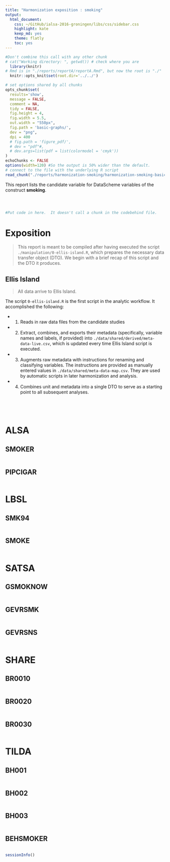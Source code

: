 ```yaml
---
title: "Harmonization exposition : smoking"
output:
  html_document:
    css: ~/GitHub/ialsa-2016-groningen/libs/css/sidebar.css
    highlight: kate
    keep_md: yes
    theme: flatly
    toc: yes
---
```


<!-- These two chunks should be added in the beginning of every .Rmd that you want to source an .R script -->
<!--  The 1st mandatory chunck  -->
<!--  Set the working directory to the repository's base directory -->
```r
#Don't combine this call with any other chunk 
# cat("Working directory: ", getwd()) # check where you are
  library(knitr)
# Rmd is in "./reports/reportA/reportA.Rmd", but now the root is "./"
  knitr::opts_knit$set(root.dir='../../') 
```

<!--  The 2nd mandatory chunck  -->
<!-- Set the report-wide options, and point to the external code file. -->
```r
# set options shared by all chunks
opts_chunk$set(
  results='show', 
  message = FALSE,
  comment = NA, 
  tidy = FALSE,
  fig.height = 4, 
  fig.width = 5.5, 
  out.width = "550px",
  fig.path = 'basic-graphs/',     
  dev = "png",
  dpi = 400
  # fig.path = 'figure_pdf/',     
  # dev = "pdf"#,
  # dev.args=list(pdf = list(colormodel = 'cmyk'))
)
echoChunks <- FALSE
options(width=120) #So the output is 50% wider than the default.
# connect to the file with the underlying R script  
read_chunk("./reports/harmonization-smoking/harmonization-smoking-basic-graphs.R") 
```

This report lists the candidate variable for DataScheme variables of the construct **smoking**.

<!-- Load 'sourced' R files.  Suppress the output when loading packages. --> 
```r
```


<!-- Load the sources.  Suppress the output when loading sources. --> 
```r
```


<!-- Load any Global functions and variables declared in the R file.  Suppress the output. --> 
```r
```

<!-- Declare any global functions specific to a Rmd output.  Suppress the output. --> 
```r
#Put code in here.  It doesn't call a chunk in the codebehind file.
```
# Exposition

> This report is meant to be compiled after having executed the script `./manipulation/0-ellis-island.R`, which prepares the necessary data transfer object (DTO). We begin with a brief recap of this script and the DTO it produces.  

## Ellis Island

> All data arrive to Ellis Island. 

The script `0-ellis-island.R` is the first script in the analytic workflow. It accomplished the following: 

- (1) Reads in raw data files from the candidate studies   
- (2) Extract, combines, and exports their metadata (specifically, variable names and labels, if provided) into `./data/shared/derived/meta-data-live.csv`, which is updated every time Ellis Island script is executed.   
- (3) Augments raw metadata with instructions for renaming and classifying variables. The instructions are provided as manually entered values in `./data/shared/meta-data-map.csv`. They are used by automatic scripts in later harmonization and analysis.  
- (4) Combines unit and metadata into a single DTO to serve as a starting point to all subsequent analyses.   

<!-- Load the datasets.   -->
```r
```

<!-- Inspect the datasets.   -->
```r
```

<!-- Tweak the datasets.   -->
```r
```

<!-- Basic table view.   -->
```r
```

# ALSA

## SMOKER
```r
```

## PIPCIGAR
```r
```



# LBSL

## SMK94
```r
```

## SMOKE
```r
```



# SATSA

## GSMOKNOW
```r
```

## GEVRSMK
```r
```

## GEVRSNS
```r
```



# SHARE

## BR0010
```r
```
## BR0020
```r
```
## BR0030
```r
```



# TILDA

## BH001
```r
```

## BH002
```r
```

## BH003
```r
```


## BEHSMOKER
```r
```

```r
sessionInfo()

```



